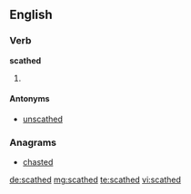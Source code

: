 ==English==

===Verb===
'''scathed'''

# {{en-past of|scathe}}

====Antonyms====
* [[unscathed]]

===Anagrams===
* [[chasted#English|chasted]]

[[de:scathed]]
[[mg:scathed]]
[[te:scathed]]
[[vi:scathed]]